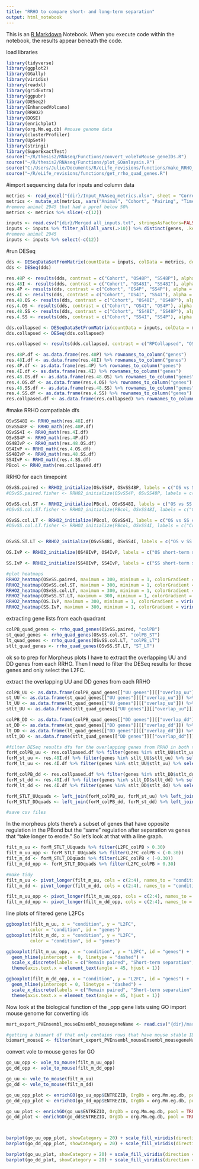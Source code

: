 ---
title: "RRHO to compare short- and long-term separation"
output: html_notebook
---

This is an [R Markdown](http://rmarkdown.rstudio.com) Notebook. When you execute code within the notebook, the results appear beneath the code. 

load libraries 
```{r}
library(tidyverse)
library(ggplot2)
library(GGally)
library(viridis)
library(readxl)
library(gridExtra)
library(ggpubr)
library(DESeq2)
library(EnhancedVolcano)
library(RRHO2)
library(DOSE)
library(enrichplot)
library(org.Mm.eg.db) #mouse genome data
library(clusterProfiler)
library(UpSetR)
library(stringi)
library(SuperExactTest)
source("~/R/thesis2/RNAseq/Functions/convert_voleToMouse_geneIDs.R")
source("~/R/thesis2/RNAseq/Functions/plot_GOanlaysis.R")
source("C:/Users/Julie/Documents/R/eLife_revisions/functions/make_RRHO_df.R")
source("~/R/eLife_revisions/functions/get_rrho_quad_genes.R")
```

#import sequencing data for inputs and column data 
```{r}
metrics <- read_excel("{dir}/Input_RNAseq_metrics.xlsx", sheet = "Correct order prelim")
metrics <- mutate_at(metrics, vars("Animal", "Cohort", "Pairing", "Timepoint", "Separation", "ProcessingGroup", "PPrefCat", "DissectionOrder", "CageChange", "ParentCode", "PairingAgeCat", "SACAgeCat", "RIN", "InputRNACat", "TRAP", "InputRNA"), as.factor)
#remove animal 2945 that had a ppref below 50%
metrics <- metrics %>% slice(-c(12))

inputs <- read.csv("{dir}/Merged all_inputs.txt", stringsAsFactors=FALSE)
inputs <- inputs %>% filter_all(all_vars(.>10)) %>% distinct(genes, .keep_all = TRUE) %>% filter(!is.na(genes)) %>% column_to_rownames("genes")
#remove animal 2945
inputs <- inputs %>% select(-c(12))
```

#run DESeq
```{r}
dds <- DESeqDataSetFromMatrix(countData = inputs, colData = metrics, design = ~ParentCode + PairingAgeCat + Cohort)
dds <- DESeq(dds)

res.48P <- results(dds, contrast = c("Cohort", "OS48P", "SS48P"), alpha = 0.05, pAdjustMethod = "fdr")
res.48I <- results(dds, contrast = c("Cohort", "OS48I", "SS48I"), alpha = 0.05, pAdjustMethod = "fdr")
res.4P <- results(dds, contrast = c("Cohort", "OS4P", "SS4P"), alpha = 0.05, pAdjustMethod = "fdr")
res.4I <- results(dds, contrast = c("Cohort", "OS4I", "SS4I"), alpha = 0.05, pAdjustMethod = "fdr")
res.48.OS <- results(dds, contrast = c("Cohort", "OS48I", "OS48P"), alpha = 0.05, pAdjustMethod = "fdr")
res.4.OS <- results(dds, contrast = c("Cohort", "OS4I", "OS4P"), alpha = 0.05, pAdjustMethod = "fdr")
res.48.SS <- results(dds, contrast = c("Cohort", "SS48I", "SS48P"), alpha = 0.05, pAdjustMethod = "fdr")
res.4.SS <- results(dds, contrast = c("Cohort", "SS4I", "SS4P"), alpha = 0.05, pAdjustMethod = "fdr")

dds.collapsed <- DESeqDataSetFromMatrix(countData = inputs, colData = metrics, design = ~ParentCode + PairingAgeCat + RPCollapsed)
dds.collapsed <- DESeq(dds.collapsed)

res.collapsed <- results(dds.collapsed, contrast = c("RPCollapsed", "OSP", "SSP"), alpha = 0.05, pAdjustMethod = "fdr")

res.48P.df <- as.data.frame(res.48P) %>% rownames_to_column("genes")
res.48I.df <- as.data.frame(res.48I) %>% rownames_to_column("genes")
res.4P.df <- as.data.frame(res.4P) %>% rownames_to_column("genes")
res.4I.df <- as.data.frame(res.4I) %>% rownames_to_column("genes")
res.48.OS.df <- as.data.frame(res.48.OS) %>% rownames_to_column("genes")
res.4.OS.df <- as.data.frame(res.4.OS) %>% rownames_to_column("genes")
res.48.SS.df <- as.data.frame(res.48.SS) %>% rownames_to_column("genes")
res.4.SS.df <- as.data.frame(res.4.SS) %>% rownames_to_column("genes")
res.collpased.df <- as.data.frame(res.collapsed) %>% rownames_to_column("genes")
```
#make RRHO compatiable dfs
```{r}
OSvSS48I <- RRHO_math(res.48I.df)
OSvSS48P <- RRHO_math(res.48P.df)
OSvSS4I <- RRHO_math(res.4I.df)
OSvSS4P <- RRHO_math(res.4P.df)
OS48IvP <- RRHO_math(res.48.OS.df)
OS4IvP <- RRHO_math(res.4.OS.df)
SS48IvP <- RRHO_math(res.48.SS.df)
SS4IvP <- RRHO_math(res.4.SS.df)
PBcol <- RRHO_math(res.collpased.df)
```

RRHO for each timepoint
```{r}
OSvSS.paired <- RRHO2_initialize(OSvSS4P, OSvSS48P, labels = c("OS vs SS Paired at 4wks", "OS vs SS Paired at 48hrs"), stepsize = 100, boundary = 0.02)
#OSvSS.paired.fisher <- RRHO2_initialize(OSvSS4P, OSvSS48P, labels = c("Long-term pair bond", "Short-term pair bond"), stepsize = 100, boundary = 0.02, method = "fisher")

OSvSS.col.ST <- RRHO2_initialize(PBcol, OSvSS48I, labels = c("OS vs SS collasped pair bond", "OS vs SS Short-term separation"), stepsize = 100, boundary = 0.02)
#OSvSS.col.ST.fisher <- RRHO2_initialize(PBcol, OSvSS48I, labels = c("Combined pair bond", "Short-term partner separation"), stepsize = 100, boundary = 0.02, method = "fisher")

OSvSS.col.LT <- RRHO2_initialize(PBcol, OSvSS4I, labels = c("OS vs SS collasped pair bond", "OS vs SS long-term separation"), stepsize = 100, boundary = 0.02)
#OSvSS.col.LT.fisher <- RRHO2_initialize(PBcol, OSvSS4I, labels = c("Combined pair bond", "Long-term partner separation"), stepsize = 100, boundary = 0.02, method = "fisher")


OSvSS.ST.LT <- RRHO2_initialize(OSvSS48I, OSvSS4I, labels = c("OS v SS short-term separation", "OS v SS long-term separation"), stepsize = 100, boundary = 0.02)

OS.IvP <- RRHO2_initialize(OS48IvP, OS4IvP, labels = c("OS short-term sep. v paired", "OS long-term sep. v paired"), stepsize = 100, boundary = 0.02)

SS.IvP <- RRHO2_initialize(SS48IvP, SS4IvP, labels = c("SS short-term sep. v paired", "SS long-term sep. v paired"), stepsize = 100, boundary = 0.02)

#plot heatmaps
RRHO2_heatmap(OSvSS.paired, maximum = 300, minimum = 1, colorGradient = viridis(101, option = "A"))
RRHO2_heatmap(OSvSS.col.ST, maximum = 300, minimum = 1, colorGradient = viridis(101, option = "A"))
RRHO2_heatmap(OSvSS.col.LT, maximum = 300, minimum = 1, colorGradient = viridis(101, option = "A"))
RRHO2_heatmap(OSvSS.ST.LT, maximum = 300, minimum = 1, colorGradient = viridis(101, option = "A"))
RRHO2_heatmap(OS.IvP, maximum = 300, minimum = 1, colorGradient = viridis(101, option = "A"))
RRHO2_heatmap(SS.IvP, maximum = 300, minimum = 1, colorGradient = viridis(101, option = "A"))
```

extracting gene lists from each quadrant
```{r}
colPB_quad_genes <- rrho_quad_genes(OSvSS.paired, "colPB")
st_quad_genes <- rrho_quad_genes(OSvSS.col.ST, "colPB_ST")
lt_quad_genes <- rrho_quad_genes(OSvSS.col.LT, "colPB_LT")
stlt_quad_genes <- rrho_quad_genes(OSvSS.ST.LT, "ST_LT")
```

ok so to prep for Morpheus plots I have to extract the overlapping UU and DD genes from each RRHO. Then I need to filter the DESeq results for those genes and only select the L2FC.

extract the overlapping UU and DD genes from each RRHO
```{r}
colPB_UU <- as.data.frame(colPB_quad_genes[["UU genes"]][["overlap_uu"]]) %>% dplyr::rename("colPB_uu" = 1)
st_UU <- as.data.frame(st_quad_genes[["UU genes"]][["overlap_uu"]]) %>% dplyr::rename("colPBst_uu" = 1)
lt_UU <- as.data.frame(lt_quad_genes[["UU genes"]][["overlap_uu"]]) %>% dplyr::rename("colPBlt_uu" = 1)
stlt_UU <- as.data.frame(stlt_quad_genes[["UU genes"]][["overlap_uu"]]) %>% dplyr::rename("stlt_uu" = 1)

colPB_DD <- as.data.frame(colPB_quad_genes[["DD genes"]][["overlap_dd"]]) %>% dplyr::rename("colPB_dd" = 1)
st_DD <- as.data.frame(st_quad_genes[["DD genes"]][["overlap_dd"]]) %>% dplyr::rename("colPBst_dd" = 1)
lt_DD <- as.data.frame(lt_quad_genes[["DD genes"]][["overlap_dd"]]) %>% dplyr::rename("colPBlt_dd" = 1)
stlt_DD <- as.data.frame(stlt_quad_genes[["DD genes"]][["overlap_dd"]]) %>% dplyr::rename("stlt_dd" = 1)
```

```{r}
#filter DESeq results dfs for the overlapping genes from RRHO in both the UU and DD quads. Then extract only the gene name the L2FC
forM_colPB_uu <- res.collpased.df %>% filter(genes %in% stlt_UU$stlt_uu) %>% select(c(1, 3)) %>% dplyr::rename("L2FC_colPB" = 2)
forM_st_uu <- res.48I.df %>% filter(genes %in% stlt_UU$stlt_uu) %>% select(c(1, 3)) %>% dplyr::rename("L2FC_STsep" = 2)
forM_lt_uu <- res.4I.df %>% filter(genes %in% stlt_UU$stlt_uu) %>% select(c(1, 3)) %>% dplyr::rename("L2FC_LTsep" = 2)

forM_colPB_dd <- res.collpased.df %>% filter(genes %in% stlt_DD$stlt_dd) %>% select(c(1, 3)) %>% dplyr::rename("L2FC_colPB" = 2)
forM_st_dd <- res.48I.df %>% filter(genes %in% stlt_DD$stlt_dd) %>% select(c(1, 3)) %>% dplyr::rename("L2FC_STsep" = 2)
forM_lt_dd <- res.4I.df %>% filter(genes %in% stlt_DD$stlt_dd) %>% select(c(1, 3)) %>% dplyr::rename("L2FC_LTsep" = 2)

forM_STLT_UUquads <- left_join(forM_colPB_uu, forM_st_uu) %>% left_join(., forM_lt_uu, by = "genes")
forM_STLT_DDquads <- left_join(forM_colPB_dd, forM_st_dd) %>% left_join(., forM_lt_dd, by = "genes")

#save csv files
```


In the morpheus plots there's a subset of genes that have opposite regulation in the PBond but the "same" regulation after separation vs genes that "take longer to erode." So let's look at that with a line graph.
```{r}
filt_m_uu <- forM_STLT_UUquads %>% filter(L2FC_colPB > 0.30)
filt_m_uu_opp <- forM_STLT_UUquads %>% filter(L2FC_colPB < (-0.30))
filt_m_dd <- forM_STLT_DDquads %>% filter(L2FC_colPB < (-0.30))
filt_m_dd_opp <- forM_STLT_DDquads %>% filter(L2FC_colPB > 0.30)

#make tidy
filt_m_uu <- pivot_longer(filt_m_uu, cols = c(2:4), names_to = "condition", values_to = "L2FC")
filt_m_dd <- pivot_longer(filt_m_dd, cols = c(2:4), names_to = "condition", values_to = "L2FC")

filt_m_uu_opp <- pivot_longer(filt_m_uu_opp, cols = c(2:4), names_to = "condition", values_to = "L2FC")
filt_m_dd_opp <- pivot_longer(filt_m_dd_opp, cols = c(2:4), names_to = "condition", values_to = "L2FC")
```

line plots of filtered gene L2FCs
```{r}
ggboxplot(filt_m_uu, x = "condition", y = "L2FC",
         color = "condition", id = "genes")
ggboxplot(filt_m_dd, x = "condition", y = "L2FC",
         color = "condition", id = "genes")

ggboxplot(filt_m_uu_opp, x = "condition", y = "L2FC", id = "genes") +
  geom_hline(yintercept =  0, linetype = "dashed") + 
  scale_x_discrete(labels = c("Remain paired", "Short-term separation", "Long-term separation")) + 
  theme(axis.text.x = element_text(angle = 45, hjust = 1))

ggboxplot(filt_m_dd_opp, x = "condition", y = "L2FC", id = "genes") +
  geom_hline(yintercept = 0, linetype = "dashed") + 
  scale_x_discrete(labels = c("Remain paired", "Short-term separation", "Long-term separation")) + 
  theme(axis.text.x = element_text(angle = 45, hjust = 1))

```

Now look at the biological function of the _opp gene lists using GO
import mouse genome for converting ids
```{r}
mart_export_PVEnsembl_mouseEnsembl_mousegeneName <- read.csv("{dir}/mart_export_PVEnsembl_mouseEnsembl_mousegeneName.txt", stringsAsFactors=FALSE)

#getting a biomart df that only contains rows that have mouse stable IDs 
biomart_mouseE <- filter(mart_export_PVEnsembl_mouseEnsembl_mousegeneName, trimws(Mouse.gene.stable.ID) !="")
```


convert vole to mouse genes for GO
```{r}
go_uu_opp <- vole_to_mouse(filt_m_uu_opp)
go_dd_opp <- vole_to_mouse(filt_m_dd_opp)

go_uu <- vole_to_mouse(filt_m_uu)
go_dd <- vole_to_mouse(filt_m_dd)
```
```{r}
go_uu_opp_plot <- enrichGO(go_uu_opp$ENTREZID, OrgDb = org.Mm.eg.db, pool = TRUE, ont= "BP", pAdjustMethod = "fdr", readable = TRUE)
go_dd_opp_plot <- enrichGO(go_dd_opp$ENTREZID, OrgDb = org.Mm.eg.db, pool = TRUE, ont= "BP", pAdjustMethod = "none", readable = TRUE)

go_uu_plot <- enrichGO(go_uu$ENTREZID, OrgDb = org.Mm.eg.db, pool = TRUE, ont= "BP", pAdjustMethod = "fdr", readable = TRUE)
go_dd_plot <- enrichGO(go_dd$ENTREZID, OrgDb = org.Mm.eg.db, pool = TRUE, ont= "BP", pAdjustMethod = "fdr", readable = TRUE)



barplot(go_uu_opp_plot, showCategory = 20) + scale_fill_viridis(direction = -1, guide = guide_colorbar(reverse = TRUE))
barplot(go_dd_opp_plot, showCategory = 20) + scale_fill_viridis(direction = -1, guide = guide_colorbar(reverse = TRUE))

barplot(go_uu_plot, showCategory = 20) + scale_fill_viridis(direction = -1, guide = guide_colorbar(reverse = TRUE))
barplot(go_dd_plot, showCategory = 20) + scale_fill_viridis(direction = -1, guide = guide_colorbar(reverse = TRUE))

```


